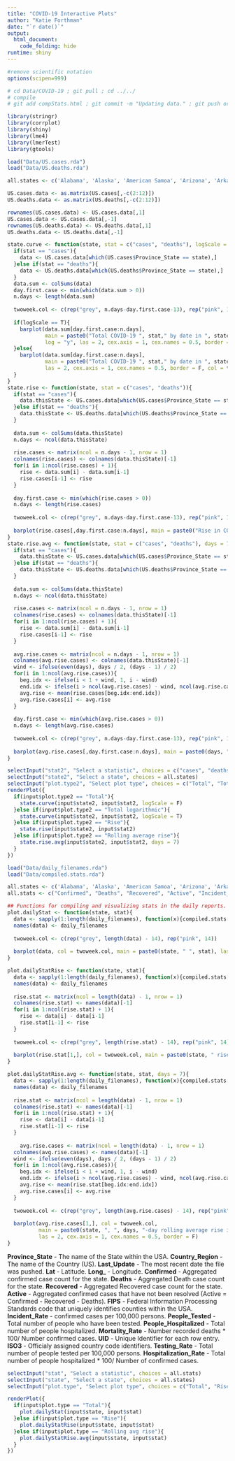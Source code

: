 ```yaml
---
title: "COVID-19 Interactive Plots"
author: "Katie Forthman"
date: "`r date()`"
output: 
  html_document:
    code_folding: hide
runtime: shiny
---
```


```r
#remove scientific notation
options(scipen=999)
```

```r
# cd Data/COVID-19 ; git pull ; cd ../../
# compile
# git add compStats.html ; git commit -m "Updating data." ; git push origin master
```

```r
library(stringr)
library(corrplot)
library(shiny)
library(lme4)
library(lmerTest)
library(gtools)
```

```r

load("Data/US.cases.rda")
load("Data/US.deaths.rda")

```

```r
all.states <- c('Alabama', 'Alaska', 'American Samoa', 'Arizona', 'Arkansas', 'California', 'Colorado', 'Connecticut', 'Delaware', 'Diamond Princess', 'District of Columbia', 'Florida', 'Georgia', 'Grand Princess', 'Guam', 'Hawaii', 'Idaho', 'Illinois', 'Indiana', 'Iowa', 'Kansas', 'Kentucky', 'Louisiana', 'Maine', 'Maryland', 'Massachusetts', 'Michigan', 'Minnesota', 'Mississippi', 'Missouri', 'Montana', 'Nebraska', 'Nevada', 'New Hampshire', 'New Jersey', 'New Mexico', 'New York', 'North Carolina', 'North Dakota', 'Northern Mariana Islands', 'Ohio', 'Oklahoma', 'Oregon', 'Pennsylvania', 'Puerto Rico', 'Rhode Island', 'South Carolina', 'South Dakota', 'Tennessee', 'Texas', 'Utah', 'Vermont', 'Virgin Islands', 'Virginia', 'Washington', 'West Virginia', 'Wisconsin', 'Wyoming')
```

```r
US.cases.data <- as.matrix(US.cases[,-c(2:12)])
US.deaths.data <- as.matrix(US.deaths[,-c(2:12)])

rownames(US.cases.data) <- US.cases.data[,1]
US.cases.data <- US.cases.data[,-1]
rownames(US.deaths.data) <- US.deaths.data[,1]
US.deaths.data <- US.deaths.data[,-1]

state.curve <- function(state, stat = c("cases", "deaths"), logScale = T){
  if(stat == "cases"){
    data <- US.cases.data[which(US.cases$Province_State == state),]
  }else if(stat == "deaths"){
    data <- US.deaths.data[which(US.deaths$Province_State == state),]
  }
  data.sum <- colSums(data)
  day.first.case <- min(which(data.sum > 0))
  n.days <- length(data.sum)
  
  twoweek.col <- c(rep("grey", n.days-day.first.case-13), rep("pink", 14))
  
  if(logScale == T){
    barplot(data.sum[day.first.case:n.days], 
            main = paste0("Total COVID-19 ", stat," by date in ", state, ", log scale"), 
            log = "y", las = 2, cex.axis = 1, cex.names = 0.5, border = F, col = twoweek.col)
  }else{
    barplot(data.sum[day.first.case:n.days], 
            main = paste0("Total COVID-19 ", stat," by date in ", state), 
            las = 2, cex.axis = 1, cex.names = 0.5, border = F, col = twoweek.col)
  }
}
state.rise <- function(state, stat = c("cases", "deaths")){
  if(stat == "cases"){
    data.thisState <- US.cases.data[which(US.cases$Province_State == state),]
  }else if(stat == "deaths"){
    data.thisState <- US.deaths.data[which(US.deaths$Province_State == state),]
  }
  
  data.sum <- colSums(data.thisState)
  n.days <- ncol(data.thisState)
  
  rise.cases <- matrix(ncol = n.days - 1, nrow = 1)
  colnames(rise.cases) <- colnames(data.thisState)[-1]
  for(i in 1:ncol(rise.cases) + 1){
    rise <- data.sum[i] - data.sum[i-1]
    rise.cases[i-1] <- rise
  }
  
  day.first.case <- min(which(rise.cases > 0))
  n.days <- length(rise.cases)
  
  twoweek.col <- c(rep("grey", n.days-day.first.case-13), rep("pink", 14))
  
  barplot(rise.cases[,day.first.case:n.days], main = paste0("Rise in COVID-19 ", stat, " by Date in ", state), las = 2, cex.axis = 1, cex.names = 0.5, border = F, col = twoweek.col)
}
state.rise.avg <- function(state, stat = c("cases", "deaths"), days = 7){
  if(stat == "cases"){
    data.thisState <- US.cases.data[which(US.cases$Province_State == state),]
  }else if(stat == "deaths"){
    data.thisState <- US.deaths.data[which(US.deaths$Province_State == state),]
  }
  
  data.sum <- colSums(data.thisState)
  n.days <- ncol(data.thisState)
  
  rise.cases <- matrix(ncol = n.days - 1, nrow = 1)
  colnames(rise.cases) <- colnames(data.thisState)[-1]
  for(i in 1:ncol(rise.cases) + 1){
    rise <- data.sum[i] - data.sum[i-1]
    rise.cases[i-1] <- rise
  }
  
  avg.rise.cases <- matrix(ncol = n.days - 1, nrow = 1)
  colnames(avg.rise.cases) <- colnames(data.thisState)[-1]
  wind <- ifelse(even(days), days / 2, (days - 1) / 2)
  for(i in 1:ncol(avg.rise.cases)){
    beg.idx <- ifelse(i < 1 + wind, 1, i - wind)
    end.idx <- ifelse(i > ncol(avg.rise.cases) - wind, ncol(avg.rise.cases) , i + wind)
    avg.rise <- mean(rise.cases[beg.idx:end.idx])
    avg.rise.cases[i] <- avg.rise
  }
  
  day.first.case <- min(which(avg.rise.cases > 0))
  n.days <- length(avg.rise.cases)
  
  twoweek.col <- c(rep("grey", n.days-day.first.case-13), rep("pink", 14))
  
  barplot(avg.rise.cases[,day.first.case:n.days], main = paste0(days, " day rolling average Rise in COVID-19 ", stat, " by Date in ", state), las = 2, cex.axis = 1, cex.names = 0.5, col = twoweek.col, border = F)
}
```

```r
selectInput("stat2", "Select a statistic", choices = c("cases", "deaths"))
selectInput("state2", "Select a state", choices = all.states)
selectInput("plot.type2", "Select plot type", choices = c("Total", "Total logarithmic", "Rise", "Rolling average rise"))
renderPlot({
  if(input$plot.type2 == "Total"){
    state.curve(input$state2, input$stat2, logScale = F)
  }else if(input$plot.type2 == "Total logarithmic"){
    state.curve(input$state2, input$stat2, logScale = T)
  }else if(input$plot.type2 == "Rise"){
    state.rise(input$state2, input$stat2)
  }else if(input$plot.type2 == "Rolling average rise"){
    state.rise.avg(input$state2, input$stat2, days = 7)
  }
})
```

```r

load("Data/daily_filenames.rda")
load("Data/compiled.stats.rda")

```

```r
all.states <- c('Alabama', 'Alaska', 'American Samoa', 'Arizona', 'Arkansas', 'California', 'Colorado', 'Connecticut', 'Delaware', 'Diamond Princess', 'District of Columbia', 'Florida', 'Georgia', 'Grand Princess', 'Guam', 'Hawaii', 'Idaho', 'Illinois', 'Indiana', 'Iowa', 'Kansas', 'Kentucky', 'Louisiana', 'Maine', 'Maryland', 'Massachusetts', 'Michigan', 'Minnesota', 'Mississippi', 'Missouri', 'Montana', 'Nebraska', 'Nevada', 'New Hampshire', 'New Jersey', 'New Mexico', 'New York', 'North Carolina', 'North Dakota', 'Northern Mariana Islands', 'Ohio', 'Oklahoma', 'Oregon', 'Pennsylvania', 'Puerto Rico', 'Rhode Island', 'South Carolina', 'South Dakota', 'Tennessee', 'Texas', 'Utah', 'Vermont', 'Virgin Islands', 'Virginia', 'Washington', 'West Virginia', 'Wisconsin', 'Wyoming')
all.stats <- c("Confirmed", "Deaths", "Recovered", "Active", "Incident_Rate", "People_Tested", "People_Hospitalized", "Mortality_Rate", "Testing_Rate", "Hospitalization_Rate")

## Functions for compiling and visualizing stats in the daily reports.
plot.dailyStat <- function(state, stat){
  data <- sapply(1:length(daily_filenames), function(x){compiled.stats[[x]][compiled.stats[[x]]$Province_State == state, stat]})
  names(data) <- daily_filenames
  
  twoweek.col <- c(rep("grey", length(data) - 14), rep("pink", 14))
  
  barplot(data, col = twoweek.col, main = paste0(state, " ", stat), las = 2, cex.axis = 1, cex.names = 0.5, border = F)
}

plot.dailyStatRise <- function(state, stat){
  data <- sapply(1:length(daily_filenames), function(x){compiled.stats[[x]][compiled.stats[[x]]$Province_State == state, stat]})
  names(data) <- daily_filenames
  
  rise.stat <- matrix(ncol = length(data) - 1, nrow = 1)
  colnames(rise.stat) <- names(data)[-1]
  for(i in 1:ncol(rise.stat) + 1){
    rise <- data[i] - data[i-1]
    rise.stat[i-1] <- rise
  }
  
  twoweek.col <- c(rep("grey", length(rise.stat) - 14), rep("pink", 14))
  
  barplot(rise.stat[1,], col = twoweek.col, main = paste0(state, " rise in ",stat), las = 2, cex.axis = 1, cex.names = 0.5, border = F)
}

plot.dailyStatRise.avg <- function(state, stat, days = 7){
  data <- sapply(1:length(daily_filenames), function(x){compiled.stats[[x]][compiled.stats[[x]]$Province_State == state, stat]})
  names(data) <- daily_filenames
  
  rise.stat <- matrix(ncol = length(data) - 1, nrow = 1)
  colnames(rise.stat) <- names(data)[-1]
  for(i in 1:ncol(rise.stat) + 1){
    rise <- data[i] - data[i-1]
    rise.stat[i-1] <- rise
  }
  
    avg.rise.cases <- matrix(ncol = length(data) - 1, nrow = 1)
  colnames(avg.rise.cases) <- names(data)[-1]
  wind <- ifelse(even(days), days / 2, (days - 1) / 2)
  for(i in 1:ncol(avg.rise.cases)){
    beg.idx <- ifelse(i < 1 + wind, 1, i - wind)
    end.idx <- ifelse(i > ncol(avg.rise.cases) - wind, ncol(avg.rise.cases) , i + wind)
    avg.rise <- mean(rise.stat[beg.idx:end.idx])
    avg.rise.cases[i] <- avg.rise
  }
  
  twoweek.col <- c(rep("grey", length(avg.rise.cases) - 14), rep("pink", 14))
  
  barplot(avg.rise.cases[1,], col = twoweek.col,
          main = paste0(state, ", ", days, "-day rolling average rise in ",stat), 
          las = 2, cex.axis = 1, cex.names = 0.5, border = F)
}
```

**Province_State** - The name of the State within the USA.
**Country_Region** - The name of the Country (US).
**Last_Update** - The most recent date the file was pushed.
**Lat** - Latitude.
**Long_** - Longitude.
**Confirmed** - Aggregated confirmed case count for the state.
**Deaths** - Aggregated Death case count for the state.
**Recovered** - Aggregated Recovered case count for the state.
**Active** - Aggregated confirmed cases that have not been resolved (Active = Confirmed - Recovered - Deaths).
**FIPS** - Federal Information Processing Standards code that uniquely identifies counties within the USA.
**Incident_Rate** - confirmed cases per 100,000 persons.
**People_Tested** - Total number of people who have been tested.
**People_Hospitalized** - Total number of people hospitalized.
**Mortality_Rate** - Number recorded deaths * 100/ Number confirmed cases.
**UID** - Unique Identifier for each row entry. 
**ISO3** - Officialy assigned country code identifiers.
**Testing_Rate** - Total number of people tested per 100,000 persons.
**Hospitalization_Rate** - Total number of people hospitalized * 100/ Number of confirmed cases.
```r
selectInput("stat", "Select a statistic", choices = all.stats)
selectInput("state", "Select a state", choices = all.states)
selectInput("plot.type", "Select plot type", choices = c("Total", "Rise", "Rolling avg rise"))

renderPlot({
  if(input$plot.type == "Total"){
    plot.dailyStat(input$state, input$stat)
  }else if(input$plot.type == "Rise"){
    plot.dailyStatRise(input$state, input$stat)
  }else if(input$plot.type == "Rolling avg rise"){
    plot.dailyStatRise.avg(input$state, input$stat)
  }
})
```